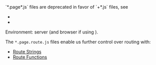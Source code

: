 
<Warning>
  `*.page*.js` files are deprecated in favor of `+*.js` files, see
  <ul>
    <li><Link href="/route" /></li>
    <li><Link href="/migration/v1-design" /></li>
  </ul>
</Warning>

Environment: server (and browser if using <Link text="Client Routing" href="/client-routing"/>).

The `*.page.route.js` files enable us further control over routing with:
 - [Route Strings](/route-string)
 - [Route Functions](/route-function)
